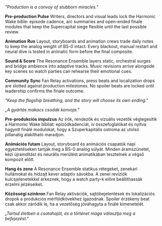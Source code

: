 <!-- EN -->
*"Production is a convoy of stubborn miracles."*

**Pre-production Pulse**
Writers, directors and visual leads lock the Harmonic Wake bible: episode cadence, arc summaries and open-ended finale modules that keep the Supercapital siege flexible until the last possible review.

**Animation Run**
Layout, storyboards and animation crews trade daily notes to keep the analog weight of BS-0 intact. Every blackout, manual restart and neural dive is tested in animatic form before the final composite.

**Sound & Score**
The Resonance Ensemble layers static, orchestral surges and bridge ambience into adaptive tracks. Music revisions arrive alongside key scenes so watch parties can rehearse their emotional cues.

**Community Sync**
Fan Relay activations, press beats and localization drops are slotted against production milestones. No spoiler beats are locked until leadership confirms the finale outcome.

*"Keep the flagship breathing, and the story will choose its own ending."*

<!-- HU -->
*„A gyártás makacs csodák konvoja.”*

**Pre-produkciós impulzus**
Az írók, rendezők és vizuális vezetők véglegesítik a Harmonic Wake bibliát: epizódkadenciát, ív összefoglalókat és nyitva hagyott finálé modulokat, hogy a Szuperkapitális ostroma az utolsó pillanatig alakítható maradjon.

**Animációs futam**
Layout, storyboard és animációs csapatok napi egyeztetéseken tartják meg a BS-0 analóg súlyát. Minden áramszünetet, kézi újraindítást és neurális merülést animatikában tesztelnek a végső kompozit előtt.

**Hang és zene**
A Resonance Ensemble statikus rétegeket, zenekari hullámokat és hídzajt kever adaptív sávokba. A zenei revíziók kulcsjelenetekkel érkeznek, hogy a watch party-k előre beállíthassák érzelmi jelzéseiket.

**Közösségi szinkron**
Fan Relay aktivációk, sajtóbejelentések és lokalizációs dropok a produkciós mérföldkövekhez igazodnak. Spoiler érzékeny beat csak akkor záródik le, ha a vezetőség jóváhagyta a finálé kimenetelét.

*„Tartsd életben a csatahajót, és a történet maga választja meg a befejezést.”*
